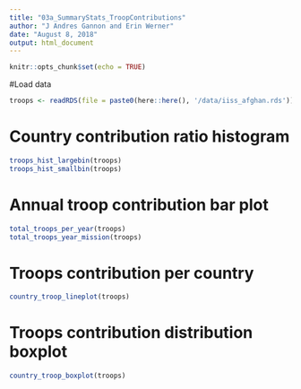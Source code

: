 ```yaml
---
title: "03a_SummaryStats_TroopContributions"
author: "J Andres Gannon and Erin Werner"
date: "August 8, 2018"
output: html_document
---
```


```r
knitr::opts_chunk$set(echo = TRUE)
```

#Load data
```r
troops <- readRDS(file = paste0(here::here(), '/data/iiss_afghan.rds'))
```

# Country contribution ratio histogram
```r
troops_hist_largebin(troops)
troops_hist_smallbin(troops)
```


# Annual troop contribution bar plot
```r
total_troops_per_year(troops)
total_troops_year_mission(troops)
```

# Troops contribution per country
```r
country_troop_lineplot(troops)
```

# Troops contribution distribution boxplot
```r
country_troop_boxplot(troops)
```
